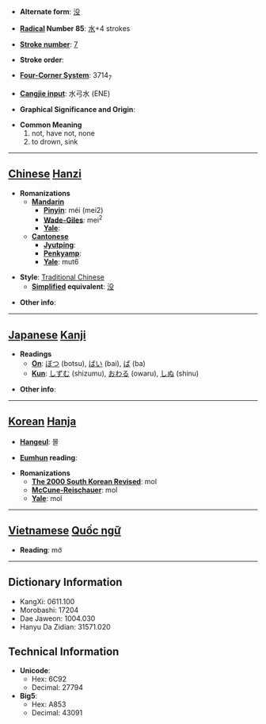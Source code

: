 * '''Alternate form''': [[没]]

* '''[[Wiktionary:Chinese radical index| Radical]] Number 85''': [[Wiktionary:Chinese radical index 水|水]]+4 strokes

* '''[[Wiktionary:Chinese total strokes index|Stroke number]]''': [[Wiktionary:Chinese total strokes index 7|7]]

* '''Stroke order''': 

* '''[[Wiktionary:Chinese four corner index|Four-Corner System]]''': 3714<sub>7</sub>

* '''[[Wiktionary:Chinese Cangjie index|Cangjie input]]''': 水弓水 (ENE)

* '''Graphical Significance and Origin''': 

* '''Common Meaning'''
*#not, have not, none
*# to drown, sink


----

== [[Chinese]] [[Hanzi]] ==

* '''Romanizations'''
** '''[[Mandarin]]'''
*** '''[[Pinyin]]''': méi (mei2)
*** '''[[Wade-Giles]]''': mei<sup>2</sup>
*** '''[[Yale]]''': 
** '''[[Cantonese]]'''
*** '''[[Jyutping]]''':
*** '''[[Penkyamp]]''': 
*** '''[[Yale]]''': mut6

* '''Style''': [[Traditional Chinese]] 
** '''[[Simplified Chinese|Simplified]] equivalent''': [[没]]

* '''Other info''': 

----

== [[Japanese]] [[Kanji]] ==

* '''Readings'''
** '''[[On]]''': [[ぼつ]] (botsu), [[ばい]] (bai), [[ば]] (ba)
** '''[[Kun]]''': [[しずむ]] (shizumu), [[おわる]] (owaru), [[しぬ]] (shinu)

* '''Other info''':  

----

== [[Korean]] [[Hanja]] ==

* '''[[Hangeul]]''': 몰

* '''[[Eumhun]] reading''': 

* '''Romanizations'''
** '''[[The 2000 South Korean Revised Romanization|The 2000 South Korean Revised]]''': mol
** '''[[McCune-Reischauer]]''': mol
** '''[[Yale]]''': mol


----

== [[Vietnamese]] [[Quốc ngữ]] ==

* '''Reading''': mớ

----

== Dictionary Information ==

* KangXi: 0611.100
* Morobashi: 17204
* Dae Jaweon: 1004.030
* Hanyu Da Zidian: 31571.020

== Technical Information ==

* '''Unicode''':
** Hex: 6C92
** Decimal: 27794
* '''Big5''':
** Hex: A853
** Decimal: 43091